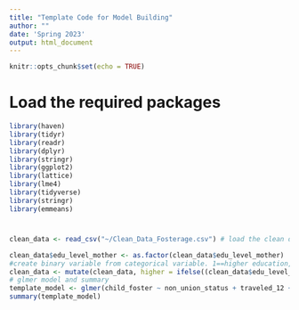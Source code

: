 ```yaml
---
title: "Template Code for Model Building"
author: ""
date: 'Spring 2023'
output: html_document
---
```


```r
knitr::opts_chunk$set(echo = TRUE)
```

# Load the required packages
```r
library(haven)
library(tidyr)
library(readr)
library(dplyr)
library(stringr)
library(ggplot2)
library(lattice)
library(lme4)
library(tidyverse)
library(stringr)
library(emmeans)
```

# 
```r
clean_data <- read_csv("~/Clean_Data_Fosterage.csv") # load the clean data

clean_data$edu_level_mother <- as.factor(clean_data$edu_level_mother)
#create binary variable from categorical variable. 1==higher education, 0==not higher education
clean_data <- mutate(clean_data, higher = ifelse((clean_data$edu_level_mother == 3), 1,0)) 
# glmer model and summary
template_model <- glmer(child_foster ~ non_union_status + traveled_12 + edu_level_mother + non_union_status*traveled_12 + (1 | mother_id), data = clean_data, family = binomial)
summary(template_model)

```